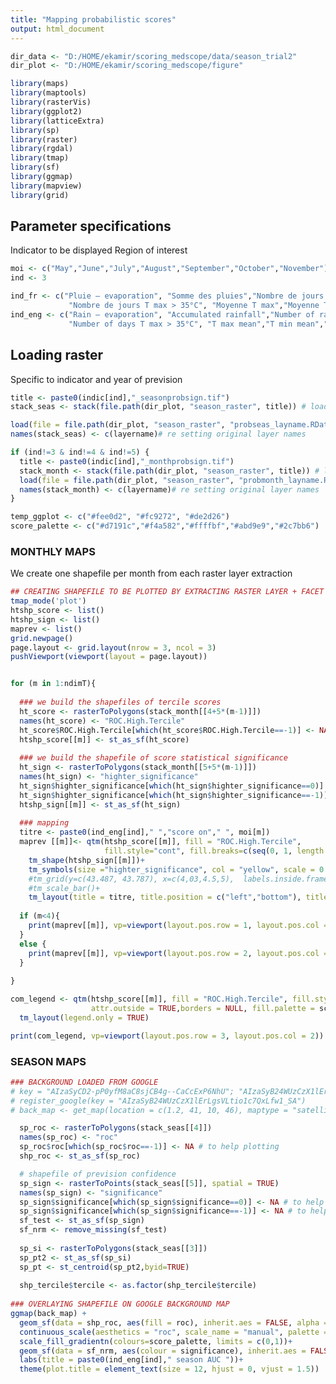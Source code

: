 ```yaml
---
title: "Mapping probabilistic scores"
output: html_document
---
```


```r

dir_data <- "D:/HOME/ekamir/scoring_medscope/data/season_trial2" 
dir_plot <- "D:/HOME/ekamir/scoring_medscope/figure" 

library(maps)
library(maptools)
library(rasterVis)
library(ggplot2)
library(latticeExtra)
library(sp)
library(raster)
library(rgdal)
library(tmap)
library(sf)
library(ggmap)
library(mapview)
library(grid)

```
## Parameter specifications

Indicator to be displayed
Region of interest

```r
moi <- c("May","June","July","August","September","October","November")
ind <- 3

ind_fr <- c("Pluie – evaporation", "Somme des pluies","Nombre de jours de pluie","Nombre de jours T max > 25°C", 
             "Nombre de jours T max > 35°C", "Moyenne T max","Moyenne T min","Moyenne T moy")
ind_eng <- c("Rain – evaporation", "Accumulated rainfall","Number of rainy days","Number of days T max > 25°C", 
             "Number of days T max > 35°C", "T max mean","T min mean","T mean mean")

```
## Loading raster

Specific to indicator and year of prevision

```r

title <- paste0(indic[ind],"_seasonprobsign.tif")
stack_seas <- stack(file.path(dir_plot, "season_raster", title)) # loading stack file

load(file = file.path(dir_plot, "season_raster", "probseas_layname.RData")) # loading stack layer names before writeraster changed them
names(stack_seas) <- c(layername)# re setting original layer names

if (ind!=3 & ind!=4 & ind!=5) {
  title <- paste0(indic[ind],"_monthprobsign.tif")
  stack_month <- stack(file.path(dir_plot, "season_raster", title)) # loading stack file
  load(file = file.path(dir_plot, "season_raster", "probmonth_layname.RData")) # loading stack layer names before writeraster changed them
  names(stack_month) <- c(layername)# re setting original layer names
}

temp_ggplot <- c("#fee0d2", "#fc9272", "#de2d26")
score_palette <- c("#d7191c","#f4a582","#ffffbf","#abd9e9","#2c7bb6")

```
### MONTHLY MAPS ###

We create one shapefile per month from each raster layer extraction

```r

## CREATING SHAPEFILE TO BE PLOTTED BY EXTRACTING RASTER LAYER + FACET DISPLAYING 
tmap_mode('plot')
htshp_score <- list()
htshp_sign <- list()
maprev <- list()
grid.newpage()
page.layout <- grid.layout(nrow = 3, ncol = 3)
pushViewport(viewport(layout = page.layout))


for (m in 1:ndimT){
  
  ### we build the shapefiles of tercile scores
  ht_score <- rasterToPolygons(stack_month[[4+5*(m-1)]]) 
  names(ht_score) <- "ROC.High.Tercile"
  ht_score$ROC.High.Tercile[which(ht_score$ROC.High.Tercile==-1)] <- NA # to help plotting
  htshp_score[[m]] <- st_as_sf(ht_score)
  
  ### we build the shapefile of score statistical significance 
  ht_sign <- rasterToPolygons(stack_month[[5+5*(m-1)]])
  names(ht_sign) <- "highter_significance"
  ht_sign$highter_significance[which(ht_sign$highter_significance==0)] <- NA # to help plotting
  ht_sign$highter_significance[which(ht_sign$highter_significance==-1)] <- NA # to help plotting
  htshp_sign[[m]] <- st_as_sf(ht_sign)
  
  ### mapping
  titre <- paste0(ind_eng[ind]," ","score on"," ", moi[m])
  maprev [[m]]<- qtm(htshp_score[[m]], fill = "ROC.High.Tercile",
                     fill.style="cont", fill.breaks=c(seq(0, 1, length.out = 6)),borders = NULL, fill.palette = score_palette)+ 
    tm_shape(htshp_sign[[m]])+
    tm_symbols(size ="highter_significance", col = "yellow", scale = 0.01)+
    #tm_grid(y=c(43.487, 43.787), x=c(4,03,4.5,5),  labels.inside.frame = TRUE, alpha = 0, labels.rot = c(0,90))+
    #tm_scale_bar()+
    tm_layout(title = titre, title.position = c("left","bottom"), title.size = 0.5, legend.show = FALSE)
  
  if (m<4){
    print(maprev[[m]], vp=viewport(layout.pos.row = 1, layout.pos.col = m))
  }
  else {
    print(maprev[[m]], vp=viewport(layout.pos.row = 2, layout.pos.col = m-3))
  }
  
}

com_legend <- qtm(htshp_score[[m]], fill = "ROC.High.Tercile", fill.style="cont", fill.breaks=c(seq(0, 1, length.out = 6)),
                  attr.outside = TRUE,borders = NULL, fill.palette = score_palette)+ 
  tm_layout(legend.only = TRUE)

print(com_legend, vp=viewport(layout.pos.row = 3, layout.pos.col = 2))


```
### SEASON MAPS ###



```r

### BACKGROUND LOADED FROM GOOGLE
# key = "AIzaSyCD2-pP0yfM8aC8sjCB4g--CaCcExP6NhU"; "AIzaSyB24WUzCzX1lErLgsVLtio1c7QxLfw1_SA"
# register_google(key = "AIzaSyB24WUzCzX1lErLgsVLtio1c7QxLfw1_SA")
# back_map <- get_map(location = c(1.2, 41, 10, 46), maptype = "satellite", source = "google") 

  sp_roc <- rasterToPolygons(stack_seas[[4]]) 
  names(sp_roc) <- "roc"
  sp_roc$roc[which(sp_roc$roc==-1)] <- NA # to help plotting
  shp_roc <- st_as_sf(sp_roc)

  # shapefile of prevision confidence
  sp_sign <- rasterToPoints(stack_seas[[5]], spatial = TRUE)
  names(sp_sign) <- "significance"
  sp_sign$significance[which(sp_sign$significance==0)] <- NA # to help plotting
  sp_sign$significance[which(sp_sign$significance==-1)] <- NA # to help plotting
  sf_test <- st_as_sf(sp_sign)
  sf_nrm <- remove_missing(sf_test)
  
  sp_si <- rasterToPolygons(stack_seas[[3]])
  sp_pt2 <- st_as_sf(sp_si)
  sp_pt <- st_centroid(sp_pt2,byid=TRUE)
  
  shp_tercile$tercile <- as.factor(shp_tercile$tercile)
  
### OVERLAYING SHAPEFILE ON GOOGLE BACKGROUND MAP
ggmap(back_map) + 
  geom_sf(data = shp_roc, aes(fill = roc), inherit.aes = FALSE, alpha = 1)+
  continuous_scale(aesthetics = "roc", scale_name = "manual", palette = 0.3)+
  scale_fill_gradientn(colours=score_palette, limits = c(0,1))+ 
  geom_sf(data = sf_nrm, aes(colour = significance), inherit.aes = FALSE, size = 0.02, show.legend = FALSE)+
  labs(title = paste0(ind_eng[ind]," season AUC "))+
  theme(plot.title = element_text(size = 12, hjust = 0, vjust = 1.5))


```
